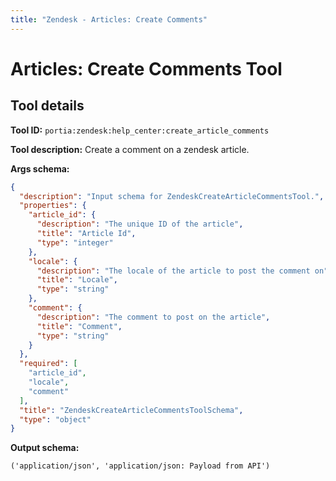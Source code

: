 ```yaml
---
title: "Zendesk - Articles: Create Comments"
---
```

<!-- WARNING: This file is auto-generated by generate_tool_docs.py. Do not edit manually. -->


# Articles: Create Comments Tool

<Intro />

## Tool details
**Tool ID:** `portia:zendesk:help_center:create_article_comments`

**Tool description:** Create a comment on a zendesk article.

**Args schema:**
```json
{
  "description": "Input schema for ZendeskCreateArticleCommentsTool.",
  "properties": {
    "article_id": {
      "description": "The unique ID of the article",
      "title": "Article Id",
      "type": "integer"
    },
    "locale": {
      "description": "The locale of the article to post the comment on",
      "title": "Locale",
      "type": "string"
    },
    "comment": {
      "description": "The comment to post on the article",
      "title": "Comment",
      "type": "string"
    }
  },
  "required": [
    "article_id",
    "locale",
    "comment"
  ],
  "title": "ZendeskCreateArticleCommentsToolSchema",
  "type": "object"
}
```

**Output schema:**
```
('application/json', 'application/json: Payload from API')
```

